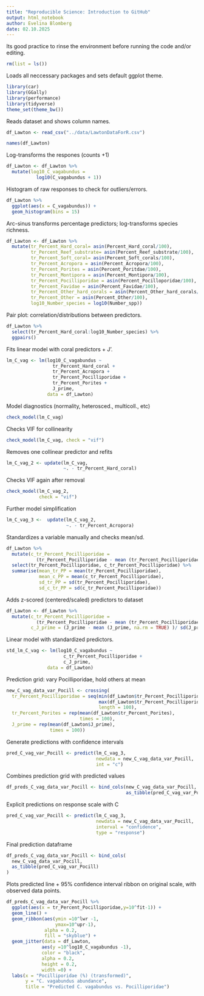 ```yaml
---
title: "Reproducible Science: Introduction to GitHub" 
output: html_notebook
author: Evelina Blomberg
date: 02.10.2025
---
```


Its good practice to rinse the environment before running the code and/or editing.
```r
rm(list = ls())
```

Loads all neccessary packages and sets default ggplot theme. 
```r
library(car)
library(GGally)
library(performance)
library(tidyverse)
theme_set(theme_bw())
```
Reads dataset and shows column names. 
```r
df_Lawton <- read_csv("../data/LawtonDataForR.csv")

names(df_Lawton)
```
Log-transforms the respones (counts +1)
```r
df_Lawton <- df_Lawton %>% 
  mutate(log10_C_vagabundus = 
           log10(C_vagabundus + 1))
```

Histogram of raw responses to check for outliers/errors. 
```r
df_Lawton %>% 
  ggplot(aes(x = C_vagabundus)) +
  geom_histogram(bins = 15)
```

Arc-sinus transforms percentage predictors; log-transforms species richness. 
```r
df_Lawton <- df_Lawton %>% 
  mutate(tr_Percent_Hard_coral= asin(Percent_Hard_coral/100),
         tr_Percent_Reef_substrate= asin(Percent_Reef_substrate/100),
         tr_Percent_Soft_coral= asin(Percent_Soft_corals/100),
         tr_Percent_Acropora = asin(Percent_Acropora/100),
         tr_Percent_Porites = asin(Percent_Poritdae/100),
         tr_Percent_Montipora = asin(Percent_Montipora/100),
         tr_Percent_Pocilliporidae = asin(Percent_Pocilloporidae/100),
         tr_Percent_Favidae = asin(Percent_Favidae/100),
         tr_Percent_Other_hard_corals = asin(Percent_Other_hard_corals/100),
         tr_Percent_Other = asin(Percent_Other/100),
         log10_Number_species = log10(Number_spp))
```

Pair plot: correlation/distributions between predictors. 
```r
df_Lawton %>% 
  select(tr_Percent_Hard_coral:log10_Number_species) %>% 
  ggpairs()
```

Fits linear model with coral predictors + J'. 
```r
lm_C_vag <- lm(log10_C_vagabundus ~ 
                 tr_Percent_Hard_coral +
                 tr_Percent_Acropora +
                 tr_Percent_Pocilliporidae +
                 tr_Percent_Porites +
                 J_prime,
               data = df_Lawton)
```

Model diagnostics (normality, heterosced., multicoll., etc)
```r
check_model(lm_C_vag)
```

Checks VIF for collinearity
```r
check_model(lm_C_vag, check = "vif")
```

Removes one collinear predictor and refits 
```r
lm_C_vag_2 <- update(lm_C_vag, 
                     ~. - tr_Percent_Hard_coral)

```

Checks VIF again after removal 
```r
check_model(lm_C_vag_2,
            check = "vif")
```

Further model simplification
```r
lm_C_vag_3 <-  update(lm_C_vag_2,
                      ~. - tr_Percent_Acropora)
```

Standardizes a variable manually and checks mean/sd.
```r
df_Lawton %>% 
  mutate(c_tr_Percent_Pocilliporidae = 
           (tr_Percent_Pocilliporidae - mean (tr_Percent_Pocilliporidae, na.rm = TRUE) )/ sd(tr_Percent_Pocilliporidae, na.rm = TRUE)) %>% 
  select(tr_Percent_Pocilliporidae, c_tr_Percent_Pocilliporidae) %>% 
  summarise(mean_tr_PP = mean(tr_Percent_Pocilliporidae),
            mean_c_PP = mean(c_tr_Percent_Pocilliporidae),
            sd_tr_PP = sd(tr_Percent_Pocilliporidae),
            sd_c_tr_PP = sd(c_tr_Percent_Pocilliporidae))
```

Adds z-scored (centered/scaled) predictors to dataset
```r
df_Lawton <- df_Lawton %>% 
  mutate(c_tr_Percent_Pocilliporidae = 
           (tr_Percent_Pocilliporidae - mean (tr_Percent_Pocilliporidae, na.rm = TRUE) )/ sd(tr_Percent_Pocilliporidae, na.rm = TRUE),
         c_J_prime = (J_prime - mean (J_prime, na.rm = TRUE) )/ sd(J_prime, na.rm = TRUE)) 
```

Linear model with standardized predictors. 
```r
std_lm_C_vag <- lm(log10_C_vagabundus ~ 
                     c_tr_Percent_Pocilliporidae + 
                     c_J_prime,
               data = df_Lawton)
```

Prediction grid: vary Pocilliporidae, hold others at mean
```r
new_C_vag_data_var_Pocill <- crossing(
  tr_Percent_Pocilliporidae = seq(min(df_Lawton$tr_Percent_Pocilliporidae),
                                  max(df_Lawton$tr_Percent_Pocilliporidae),
                                  length = 100),
  tr_Percent_Porites = rep(mean(df_Lawton$tr_Percent_Porites),
                           times = 100),
  J_prime = rep(mean(df_Lawton$J_prime),
                times = 100))
```

Generate predictions with confidence intervals 
```r
pred_C_vag_var_Pocill <- predict(lm_C_vag_3,
                                 newdata = new_C_vag_data_var_Pocill,
                                 int = "c")
```

Combines prediction grid with predicted values
```r
df_preds_C_vag_data_var_Pocill <- bind_cols(new_C_vag_data_var_Pocill,
                                            as_tibble(pred_C_vag_var_Pocill))
```

Explicit predictions on response scale with C
```r
pred_C_vag_var_Pocill <- predict(lm_C_vag_3,
                                 newdata = new_C_vag_data_var_Pocill,
                                 interval = "confidence",
                                 type = "response")
```

Final prediction dataframe
```r
df_preds_C_vag_data_var_Pocill <- bind_cols(
  new_C_vag_data_var_Pocill,
  as_tibble(pred_C_vag_var_Pocill)
)
```

Plots predicted line + 95% confidence interval ribbon on original scale, with observed data points. 
```r
df_preds_C_vag_data_var_Pocill %>% 
  ggplot(aes(x = tr_Percent_Pocilliporidae,y=10^fit-1)) +
  geom_line() +
  geom_ribbon(aes(ymin =10^lwr -1,
                  ymax=10^upr-1),
              alpha = 0.2,
              fill = "skyblue") +
  geom_jitter(data = df_Lawton,
             aes(y =10^log10_C_vagabundus -1),
             color = "black",
             alpha = 0.2,
             height = 0.2,
             width =0) +
  labs(x = "Pocilliporidae (%) (transformed)",
       y = "C. vagabundus abundance",
       title = "Predicted C. vagabundus vs. Pocilliporidae") 
```

